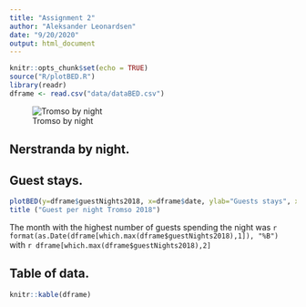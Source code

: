 ```yaml
---
title: "Assignment 2"
author: "Aleksander Leonardsen"
date: "9/20/2020"
output: html_document
---
```


<!-- I used a few of the other assignments to see how to import data from git. And code from class and stack overflow.  -->

```r
knitr::opts_chunk$set(echo = TRUE)
source("R/plotBED.R")
library(readr)
dframe <- read.csv("data/dataBED.csv")
```

<!-- https://stackoverflow.com/questions/25166624/insert-picture-table-in-r-markdown -->


![Tromso by night](picture/tromso_by_night.png)

## Nerstranda by night. 



## Guest stays. 
```r
plotBED(y=dframe$guestNights2018, x=dframe$date, ylab="Guests stays", xlab="Date") 
title ("Guest per night Tromso 2018")
```
The month with the highest number of guests spending the night was `r format(as.Date(dframe[which.max(dframe$guestNights2018),1]), "%B")` with `r dframe[which.max(dframe$guestNights2018),2]`

## Table of data.

```r
knitr::kable(dframe)
```
















